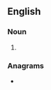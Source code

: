 ==English==

===Noun===
{{head|en|noun plural form}}

# {{plural of|goog|lang=en}}

===Anagrams===
* {{l|en|gogos}}